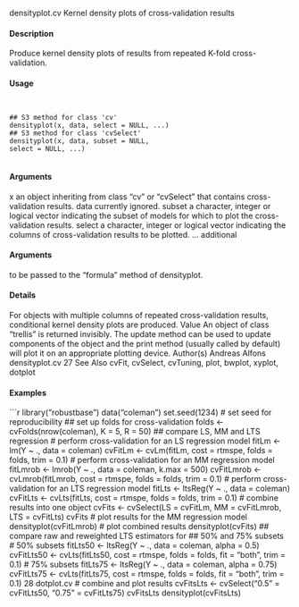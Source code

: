 
densityplot.cv Kernel density plots of cross-validation results

#### Description 

Produce kernel density plots of results from repeated K-fold cross-validation.

#### Usage 
<pre><code>

## S3 method for class 'cv'
densityplot(x, data, select = NULL, ...)
## S3 method for class 'cvSelect'
densityplot(x, data, subset = NULL,
select = NULL, ...)

</code></pre>
#### Arguments 

x an object inheriting from class "cv" or "cvSelect" that contains cross-validation
results.
data currently ignored.
subset a character, integer or logical vector indicating the subset of models for which
to plot the cross-validation results.
select a character, integer or logical vector indicating the columns of cross-validation
results to be plotted.
... additional 
</code></pre>
#### Arguments 
 to be passed to the "formula" method of densityplot.

#### Details 

For objects with multiple columns of repeated cross-validation results, conditional kernel density
plots are produced.
Value
An object of class "trellis" is returned invisibly. The update method can be used to update components
of the object and the print method (usually called by default) will plot it on an appropriate
plotting device.
Author(s)
Andreas Alfons
densityplot.cv 27
See Also
cvFit, cvSelect, cvTuning, plot, bwplot, xyplot, dotplot

#### Examples 
```r

library("robustbase")
data("coleman")
set.seed(1234) # set seed for reproducibility
## set up folds for cross-validation
folds <- cvFolds(nrow(coleman), K = 5, R = 50)
## compare LS, MM and LTS regression
# perform cross-validation for an LS regression model
fitLm <- lm(Y ~ ., data = coleman)
cvFitLm <- cvLm(fitLm, cost = rtmspe,
folds = folds, trim = 0.1)
# perform cross-validation for an MM regression model
fitLmrob <- lmrob(Y ~ ., data = coleman, k.max = 500)
cvFitLmrob <- cvLmrob(fitLmrob, cost = rtmspe,
folds = folds, trim = 0.1)
# perform cross-validation for an LTS regression model
fitLts <- ltsReg(Y ~ ., data = coleman)
cvFitLts <- cvLts(fitLts, cost = rtmspe,
folds = folds, trim = 0.1)
# combine results into one object
cvFits <- cvSelect(LS = cvFitLm, MM = cvFitLmrob, LTS = cvFitLts)
cvFits
# plot results for the MM regression model
densityplot(cvFitLmrob)
# plot combined results
densityplot(cvFits)
## compare raw and reweighted LTS estimators for
## 50% and 75% subsets
# 50% subsets
fitLts50 <- ltsReg(Y ~ ., data = coleman, alpha = 0.5)
cvFitLts50 <- cvLts(fitLts50, cost = rtmspe, folds = folds,
fit = "both", trim = 0.1)
# 75% subsets
fitLts75 <- ltsReg(Y ~ ., data = coleman, alpha = 0.75)
cvFitLts75 <- cvLts(fitLts75, cost = rtmspe, folds = folds,
fit = "both", trim = 0.1)
28 dotplot.cv
# combine and plot results
cvFitsLts <- cvSelect("0.5" = cvFitLts50, "0.75" = cvFitLts75)
cvFitsLts
densityplot(cvFitsLts)
